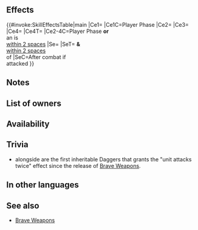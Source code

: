 {{Weapon Infobox
|tagid=SID_大手裏剣
|intID=4413
|image=wep_dg093
|exclusive=0
|weaponType=Dagger
|cost=200
|might=4
|range=2
|effect=If unit initiates combat, unit attacks twice.<br><br>If unit initiates combat or is within 2 spaces of an ally, grants Atk/Spd/Def/Res+5 to unit and neutralizes effects that grant "Special cooldown charge+X" to foe or inflict "Special cooldown charge-X" on unit during combat.<br><br>Effect:【Dagger ５】<br><br>【Dagger ５】<br>After combat, if unit attacked, inflicts Def/Res-５ on target and foes within 2 spaces of target through their next actions.
|required=Steel Dagger
|next=Giant Shuriken+
|promotionRarity=5
|promotionTier=1
|properties=
}}
==Effects==
{{#invoke:SkillEffectsTable|main
|Ce1={{Eft|Attack Twice}}
|Ce1C=Player Phase
|Ce2={{Eft|Temporary buffs|Atk/Spd/Def/Res|5}}
|Ce3={{Eft|Neutralize Guard}}
|Ce4={{Eft|Neutralize Accelerate Charge}}
|Ce4T={{Tgt|Foe}}
|Ce2-4C=Player Phase '''or'''<br>an {{Tgt|Ally}} is<br>[[within 2 spaces]]
|Se={{Eft|Penalties|Def/Res|5}}
|SeT={{Tgt|Target Foe}} '''&''' {{Tgt|Foes}}<br>[[within 2 spaces]]<br>of {{Tgt|Target Foe}}
|SeC=After combat if<br>{{Tgt|Unit}} attacked
}}
==Notes==
{{IfUnitInitiates}}
{{AttackTwice}}
{{Temporary buffs}}
{{CooldownChargePlusNeutralization}}
{{CooldownChargeMinusNeutralization}}
{{IfUnitAttacked}}
{{Penalties}}
==List of owners==
{{Skill Hero List}}
==Availability==
{{PassiveFocusList}}
{{PassiveDistributionList}}
{{PassiveCombatManualList}}
==Trivia==
* {{PAGENAME}} alongside {{St|Giant Shuriken+}} are the first inheritable {{Cwti|Dagger|group=1}} Daggers that grants the "unit attacks twice" effect since the release of [[Brave Weapons]].
==In other languages==
{{OtherLanguages
|japanese=
|german=
|spanishEU=
|spanishLA=
|french=
|italian=
|chineseTW=
|portuguese=
}}
==See also==
{{See also skills|cond=Description LIKE '%unit attacks twice%grants Atk/Spd/Def/Res+%during combat%' AND Description NOT LIKE '%second strikes%' AND (SP=300 OR Exclusive='1')}}
* [[Brave Weapons]]
{{Weapons Navbox}}